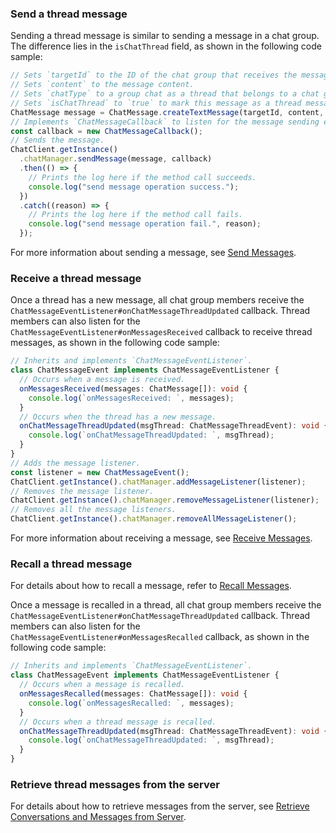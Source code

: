<PlatformWrapper platform="react-native">

### Send a thread message

Sending a thread message is similar to sending a message in a chat group. The difference lies in the `isChatThread` field, as shown in the following code sample:

```typescript
// Sets `targetId` to the ID of the chat group that receives the message.
// Sets `content` to the message content.
// Sets `chatType` to a group chat as a thread that belongs to a chat group.
// Sets `isChatThread` to `true` to mark this message as a thread message.
ChatMessage message = ChatMessage.createTextMessage(targetId, content, chatType, {isChatThread});
// Implements `ChatMessageCallback` to listen for the message sending event.
const callback = new ChatMessageCallback();
// Sends the message.
ChatClient.getInstance()
  .chatManager.sendMessage(message, callback)
  .then(() => {
    // Prints the log here if the method call succeeds.
    console.log("send message operation success.");
  })
  .catch((reason) => {
    // Prints the log here if the method call fails.
    console.log("send message operation fail.", reason);
  });
```

For more information about sending a message, see [Send Messages](./agora_chat_send_receive_messages_rn#send-a-message).


### Receive a thread message

Once a thread has a new message, all chat group members receive the `ChatMessageEventListener#onChatMessageThreadUpdated` callback. Thread members can also listen for the `ChatMessageEventListener#onMessagesReceived` callback to receive thread messages, as shown in the following code sample:

```typescript
// Inherits and implements `ChatMessageEventListener`.
class ChatMessageEvent implements ChatMessageEventListener {
  // Occurs when a message is received.
  onMessagesReceived(messages: ChatMessage[]): void {
    console.log(`onMessagesReceived: `, messages);
  }
  // Occurs when the thread has a new message.
  onChatMessageThreadUpdated(msgThread: ChatMessageThreadEvent): void {
    console.log(`onChatMessageThreadUpdated: `, msgThread);
  }
}
// Adds the message listener.
const listener = new ChatMessageEvent();
ChatClient.getInstance().chatManager.addMessageListener(listener);
// Removes the message listener.
ChatClient.getInstance().chatManager.removeMessageListener(listener);
// Removes all the message listeners.
ChatClient.getInstance().chatManager.removeAllMessageListener();
```

For more information about receiving a message, see [Receive Messages](./agora_chat_send_receive_messages_rn#receive-the-message).


### Recall a thread message

For details about how to recall a message, refer to [Recall Messages](./agora_chat_send_receive_messages_rn#recall-a-message).

Once a message is recalled in a thread, all chat group members receive the `ChatMessageEventListener#onChatMessageThreadUpdated` callback. Thread members can also listen for the `ChatMessageEventListener#onMessagesRecalled` callback, as shown in the following code sample:

```typescript
// Inherits and implements `ChatMessageEventListener`.
class ChatMessageEvent implements ChatMessageEventListener {
  // Occurs when a message is recalled.
  onMessagesRecalled(messages: ChatMessage[]): void {
    console.log(`onMessagesRecalled: `, messages);
  }
  // Occurs when a thread message is recalled.
  onChatMessageThreadUpdated(msgThread: ChatMessageThreadEvent): void {
    console.log(`onChatMessageThreadUpdated: `, msgThread);
  }
}
```


### Retrieve thread messages from the server

For details about how to retrieve messages from the server, see [Retrieve Conversations and Messages from Server](./agora_chat_retrieve_message_rn).

</PlatformWrapper>